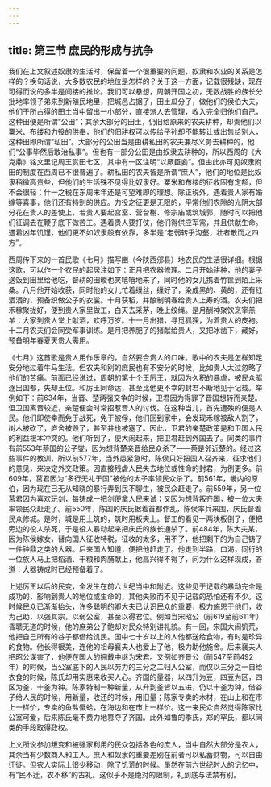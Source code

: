 ```yaml
---
---
---
```

title: 第三节 庶民的形成与抗争
---




我们在上文叙述奴隶的生活时，保留着一个很重要的问题，奴隶和农业的关系是怎样的？换句话说，大多数农民的地位是怎样的？关于这一方面，记载很残缺，现在可得而说的多半是间接的推论。我们可以悬想，周朝开国之初，无数战胜的族长分批地率领子弟来到新殖民地里，把城邑占据了，田土瓜分了，做他们的侯伯大夫，他们于所占得的田土当中留出一小部分，直接派人去管理，收入完全归他们自己，这种田便是所谓“公田”；其余大部分的田土，仍旧给原来的农夫耕种，却责他们以粟米、布缕和力役的供奉，他们的佃耕权可以传给子孙却不能转让或出售给别人，这种田即所谓“私田”。大部分的公田当是由耕私田的农夫兼尽义务去耕种的，他们“公事毕然后敢治私事”。但也有一部分公田是由奴隶去耕种的，所以西周的《大克鼎》铭文里记周王赏田七区，其中有一区注明“以厥臣妾”。但由此亦可见奴隶附田的制度在西周已不很普遍了。耕私田的农夫皆是所谓“庶人”，他们的地位是比奴隶稍微高贵些，但他们的生活殊不见得比奴隶好。粟米和布缕的征收固有定额，但不会很轻；什一之税在东周末年还是可望难即的理想。除正税外，遇着贵人家有婚嫁等喜事，他们还有特别的供应。力役之征更是无限的，平常他们农隙的光阴大部分花在贵人的差使上，若贵人要起宫室、营台榭、修宗庙或筑城郭，随时可以把他们征调去在鞭子底下做苦工。遇着贵人要打仗，他们得供应军需，并且供献生命。遇着凶年饥馑，他们更不如奴隶般有依靠，多半是“老弱转乎沟壑，壮者散而之四方”。

西周传下来的一首民歌《七月》描写豳（今陕西邠县）地农民的生活很详细。根据这歌，可以作一个农民的起居注如下：正月把农器修理。二月开始耕种，他的妻子送饭到田里给他吃，督耕的田畯也笑嘻嘻地来了，同时他的女儿携着竹筐到陌上采桑。八月他开始收获，同时他的女儿忙着缫丝，缫好了，染成黑的、黄的，还有红洒洒的，预备织做公子的衣裳。十月获稻，并酿制明春给贵人上寿的酒。农夫们把禾稼聚拢好，便到贵人家里做工，白天去采茅，晚上绞绳。是月酬神聚饮烹宰羔羊；大家到贵人堂上献酒，欢呼万岁。十一月出猎，寻觅狐狸，为着贵人的皮袍。十二月农夫们会同受军事训练。是月把养肥了的猪献给贵人，又把冰凿下，藏好，预备明年春夏天贵人需用。

《七月》这首歌是贵人用作乐章的，自然要合贵人的口味。歌中的农夫是怎样知足安分地过着牛马生活。但农夫和别的庶民也有不安分的时候，比如贵人太过忽略了他们的苦痛。前面已经说过，周朝的第十个王厉王，就因为久积的暴虐，被民众驱逐出国都，失却王位。和厉王同命运，甚至比他更不幸的封君不断地见于记载。举例如下：前634年，当晋、楚两强交争的时候，卫君因为得罪了晋国想转而亲楚。但卫国离晋较近，亲楚便会时常招惹晋人的讨伐。在这种当儿，首先遭殃的便是人民。他们即使幸而免于战死，免于被俘，他们回到家中，会发现禾稼被敌人割了，树木被砍了，庐舍被毁了，甚至井也被塞了。因此，卫君的亲楚政策是和卫国人民的利益根本冲突的。他们听到了，便大闹起来，把卫君赶到外国去了。同类的事件有前553年蔡国的公子燮，因为想背楚亲晋给民众杀了——蔡是邻近楚的。经过这些事件的教训，所以前577年，当外患紧急时，陈侯只好把国人召齐来，征求他们的意见，来决定外交政策。因直接残虐人民失去地位或性命的封君，为例更多。前609年，莒君因为“多行无礼于国”被他的太子率领民众杀了。前561年，畿内的原伯，因为现在已无从知晓的暴行弄到民不聊生，被民众赶走了。前559年，另一位莒君因为喜欢玩剑，每铸成一把剑便拿人民来试；又因为想背叛齐国，被一位大夫率领民众赶走了。前550年，陈国的庆氏据着首都作乱，陈侯率兵来围，庆氏督着民众修城。是时，城是用土筑的，筑时用板夹土。督工的看见一两块板倒了，便把旁边的役人杀死，于是役人暴动起来把庆氏的族长通杀了。前484年，陈大夫某，因为陈侯嫁女，替向国人征收特税，征收的太多，用不了，他把剩下的为自己铸了一件钟鼎之类的大器。后来国人知道，便把他赶走了。他走到半路，口渴，同行的一位族人马上把稻酒、干粮和肉脯献上，他高兴得不得了，问为什么这样现成，答道：大器铸成时已经预备着了。

上述厉王以后的民变，全发生在前六世纪当中和附近。这些见于记载的暴动完全是成功的，影响到贵人的地位或生命的，其他失败而不见于记载的恐怕还有不少。这时候民众已渐渐抬头，许多聪明的卿大夫已认识民众的重要，极力施恩于他们，收为己助，以强其宗，以弱公室，甚至以得君位。例如当宋昭公（前619至前611年）昏聩无道的时候，他的庶弟公子鲍却对民众特别讲礼貌。有一回，宋国大闹饥荒，他把自己所有的谷子都借给饥民。国中七十岁以上的人他都送给食物，有时是珍异的食物。他长得很美，连他的祖母襄夫人也爱上了他，极力助他施舍。后来襄夫人把昭公谋害了，他便在国人的拥戴中继为宋君。又例如齐景公（前547至前492年）的时候，当公室底下的人民以劳力的三分之二归入公室，而仅以三分之一自给衣食的时候，陈氏却用实惠来收买人心。齐国的量器，以四升为豆，四豆为区，四区为釜，十釜为钟。陈家特制一种新量，从升到釜皆以五进，仍以十釜为钟，借谷子给人民的时候，用新量，收还的时候，用旧量；陈家专卖的木材，在山上和在市上一样价，专卖的鱼盐蜃蛤，在海边和在市上一样价。这一来民众自然觉得陈家比公室可爱，后来陈氏毫不费力地篡夺了齐国。此外如鲁的季氏，郑的罕氏，都以同类的手段取得政权。

上文所说参加叛变和被强家利用的民众包括各色的庶人，当中自然大部分是农人，其余当有少数商人和工人。庶人和奴隶的重要差别在前者可以私蓄财物，可以自由迁徙。但农人实际上很少移动，除了饥荒的时候。虽然在前六世纪时人的记忆中，有“民不迁，农不移”的古礼。这似乎不是绝对的限制，礼到底与法禁有别。
